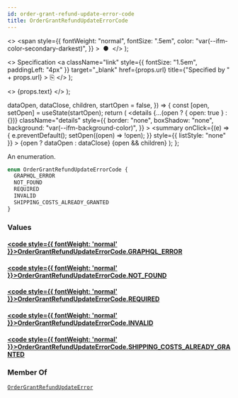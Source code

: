 ```yaml
---
id: order-grant-refund-update-error-code
title: OrderGrantRefundUpdateErrorCode
---
```


  <>
    <span
      style={{
        fontWeight: "normal",
        fontSize: ".5em",
        color: "var(--ifm-color-secondary-darkest)",
      }}
    >
      &nbsp;●&nbsp;
    </span>
  </>
);

  <>
    Specification
    <a
      className="link"
      style={{ fontSize: "1.5em", paddingLeft: "4px" }}
      target="\_blank"
      href={props.url}
      title={"Specified by " + props.url}
    >
      ⎘
    </a>
  </>
);

  <>
    <span className={props.class}>{props.text}</span>
  </>
);


  dataOpen,
  dataClose,
  children,
  startOpen = false,
}) => {
  const [open, setOpen] = useState(startOpen);
  return (
    <details
      {...(open ? { open: true } : {})}
      className="details"
      style={{
        border: "none",
        boxShadow: "none",
        background: "var(--ifm-background-color)",
      }}
    >
      <summary
        onClick={(e) => {
          e.preventDefault();
          setOpen((open) => !open);
        }}
        style={{ listStyle: "none" }}
      >
        {open ? dataOpen : dataClose}
      </summary>
      {open && children}
    </details>
  );
};

An enumeration.

```graphql
enum OrderGrantRefundUpdateErrorCode {
  GRAPHQL_ERROR
  NOT_FOUND
  REQUIRED
  INVALID
  SHIPPING_COSTS_ALREADY_GRANTED
}
```

### Values

#### [<code style={{ fontWeight: 'normal' }}>OrderGrantRefundUpdateErrorCode.<b>GRAPHQL_ERROR</b></code>](#)

>

#### [<code style={{ fontWeight: 'normal' }}>OrderGrantRefundUpdateErrorCode.<b>NOT_FOUND</b></code>](#)

>

#### [<code style={{ fontWeight: 'normal' }}>OrderGrantRefundUpdateErrorCode.<b>REQUIRED</b></code>](#)

>

#### [<code style={{ fontWeight: 'normal' }}>OrderGrantRefundUpdateErrorCode.<b>INVALID</b></code>](#)

>

#### [<code style={{ fontWeight: 'normal' }}>OrderGrantRefundUpdateErrorCode.<b>SHIPPING_COSTS_ALREADY_GRANTED</b></code>](#)

>

### Member Of

[`OrderGrantRefundUpdateError`](../../../api-reference/orders/objects/order-grant-refund-update-error) <Badge class="badge badge--secondary" text="object"/>
